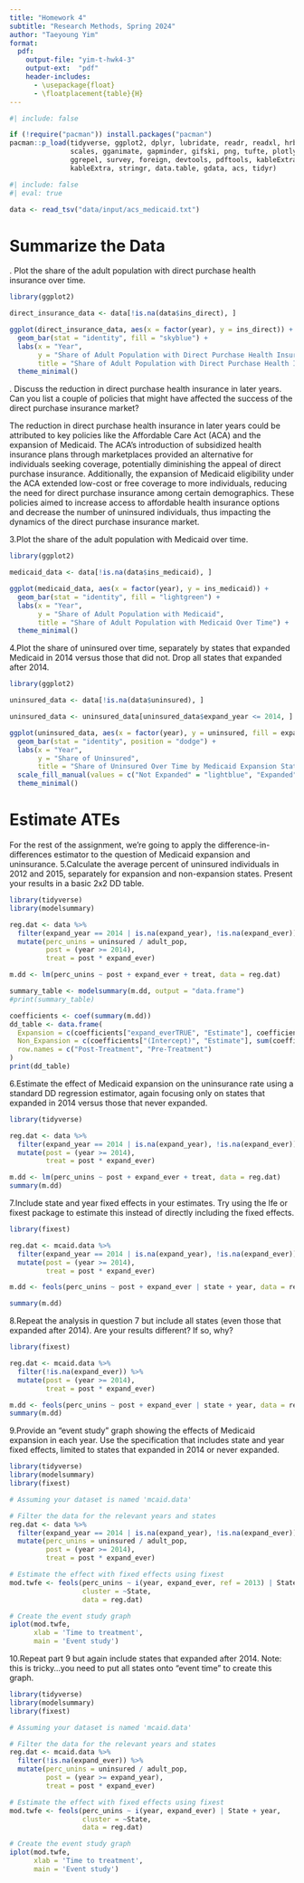 ```yaml
---
title: "Homework 4"
subtitle: "Research Methods, Spring 2024"
author: "Taeyoung Yim"
format:
  pdf:
    output-file: "yim-t-hwk4-3"
    output-ext:  "pdf"
    header-includes:
      - \usepackage{float}
      - \floatplacement{table}{H}
---
```


```r
#| include: false

if (!require("pacman")) install.packages("pacman")
pacman::p_load(tidyverse, ggplot2, dplyr, lubridate, readr, readxl, hrbrthemes, fixest,
               scales, gganimate, gapminder, gifski, png, tufte, plotly, OECD,
               ggrepel, survey, foreign, devtools, pdftools, kableExtra, modelsummary,
               kableExtra, stringr, data.table, gdata, acs, tidyr)
```

```r
#| include: false
#| eval: true

data <- read_tsv("data/input/acs_medicaid.txt")
```

\newpage
# Summarize the Data
\vspace{.2in}
\noindent 1. Plot the share of the adult population with direct purchase health insurance over time.<br>
```r
library(ggplot2)

direct_insurance_data <- data[!is.na(data$ins_direct), ]

ggplot(direct_insurance_data, aes(x = factor(year), y = ins_direct)) +
  geom_bar(stat = "identity", fill = "skyblue") +
  labs(x = "Year",
       y = "Share of Adult Population with Direct Purchase Health Insurance",
       title = "Share of Adult Population with Direct Purchase Health Insurance Over Time") +
  theme_minimal()
```

\newpage
\vspace{.2in}
\noindent 2. Discuss the reduction in direct purchase health insurance in later years. Can you list a couple of policies that might have affected the success of the direct purchase insurance market?<br>

The reduction in direct purchase health insurance in later years could be attributed to key policies like the Affordable Care Act (ACA) and the expansion of Medicaid. The ACA's introduction of subsidized health insurance plans through marketplaces provided an alternative for individuals seeking coverage, potentially diminishing the appeal of direct purchase insurance. Additionally, the expansion of Medicaid eligibility under the ACA extended low-cost or free coverage to more individuals, reducing the need for direct purchase insurance among certain demographics. These policies aimed to increase access to affordable health insurance options and decrease the number of uninsured individuals, thus impacting the dynamics of the direct purchase insurance market.

\newpage
\vspace{.2in}
\noindent 3.Plot the share of the adult population with Medicaid over time.<br>
```r
library(ggplot2)

medicaid_data <- data[!is.na(data$ins_medicaid), ]

ggplot(medicaid_data, aes(x = factor(year), y = ins_medicaid)) +
  geom_bar(stat = "identity", fill = "lightgreen") +
  labs(x = "Year",
       y = "Share of Adult Population with Medicaid",
       title = "Share of Adult Population with Medicaid Over Time") +
  theme_minimal()
```


\newpage
\vspace{.2in}
\noindent 4.Plot the share of uninsured over time, separately by states that expanded Medicaid in 2014 versus those that did not. Drop all states that expanded after 2014.<br>
```r
library(ggplot2)

uninsured_data <- data[!is.na(data$uninsured), ]

uninsured_data <- uninsured_data[uninsured_data$expand_year <= 2014, ]

ggplot(uninsured_data, aes(x = factor(year), y = uninsured, fill = expand)) +
  geom_bar(stat = "identity", position = "dodge") +
  labs(x = "Year",
       y = "Share of Uninsured",
       title = "Share of Uninsured Over Time by Medicaid Expansion Status") +
  scale_fill_manual(values = c("Not Expanded" = "lightblue", "Expanded" = "lightgreen")) +
  theme_minimal()
```

\newpage
# Estimate ATEs
For the rest of the assignment, we’re going to apply the difference-in-differences estimator to the question of Medicaid expansion and uninsurance.
\vspace{.2in}
\noindent 5.Calculate the average percent of uninsured individuals in 2012 and 2015, separately for expansion and non-expansion states. Present your results in a basic 2x2 DD table.<br>
```r
library(tidyverse)
library(modelsummary)

reg.dat <- data %>%
  filter(expand_year == 2014 | is.na(expand_year), !is.na(expand_ever)) %>%
  mutate(perc_unins = uninsured / adult_pop,
         post = (year >= 2014), 
         treat = post * expand_ever)

m.dd <- lm(perc_unins ~ post + expand_ever + treat, data = reg.dat)

summary_table <- modelsummary(m.dd, output = "data.frame")
#print(summary_table)

coefficients <- coef(summary(m.dd))
dd_table <- data.frame(
  Expansion = c(coefficients["expand_everTRUE", "Estimate"], coefficients["(Intercept)", "Estimate"]),
  Non_Expansion = c(coefficients["(Intercept)", "Estimate"], sum(coefficients["(Intercept)", "Estimate"], coefficients["expand_everTRUE", "Estimate"])),
  row.names = c("Post-Treatment", "Pre-Treatment")
)
print(dd_table)
```

\newpage

\vspace{.2in}
\noindent 6.Estimate the effect of Medicaid expansion on the uninsurance rate using a standard DD regression estimator, again focusing only on states that expanded in 2014 versus those that never expanded.<br>

```r
library(tidyverse)

reg.dat <- data %>%
  filter(expand_year == 2014 | is.na(expand_year), !is.na(expand_ever)) %>%
  mutate(post = (year >= 2014),
         treat = post * expand_ever)

m.dd <- lm(perc_unins ~ post + expand_ever + treat, data = reg.dat)
summary(m.dd)
```


\newpage
\vspace{.2in}
\noindent 7.Include state and year fixed effects in your estimates. Try using the lfe or fixest package to estimate this instead of directly including the fixed effects.<br>

```r
library(fixest)

reg.dat <- mcaid.data %>%
  filter(expand_year == 2014 | is.na(expand_year), !is.na(expand_ever)) %>%
  mutate(post = (year >= 2014),
         treat = post * expand_ever)

m.dd <- feols(perc_unins ~ post + expand_ever | state + year, data = reg.dat)

summary(m.dd)
```
\newpage
\vspace{.2in}
\noindent 8.Repeat the analysis in question 7 but include all states (even those that expanded after 2014). Are your results different? If so, why?<br>
```r
library(fixest)

reg.dat <- mcaid.data %>%
  filter(!is.na(expand_ever)) %>%
  mutate(post = (year >= 2014),
         treat = post * expand_ever)

m.dd <- feols(perc_unins ~ post + expand_ever | state + year, data = reg.dat)
summary(m.dd)
```
\newpage
\vspace{.2in}
\noindent 9.Provide an “event study” graph showing the effects of Medicaid expansion in each year. Use the specification that includes state and year fixed effects, limited to states that expanded in 2014 or never expanded.<br>
```r
library(tidyverse)
library(modelsummary)
library(fixest)

# Assuming your dataset is named 'mcaid.data'

# Filter the data for the relevant years and states
reg.dat <- data %>%
  filter(expand_year == 2014 | is.na(expand_year), !is.na(expand_ever)) %>%
  mutate(perc_unins = uninsured / adult_pop,
         post = (year >= 2014),
         treat = post * expand_ever)

# Estimate the effect with fixed effects using fixest
mod.twfe <- feols(perc_unins ~ i(year, expand_ever, ref = 2013) | State + year,
                  cluster = ~State,
                  data = reg.dat)

# Create the event study graph
iplot(mod.twfe, 
      xlab = 'Time to treatment',
      main = 'Event study')

```

\newpage
\vspace{.2in}
\noindent 10.Repeat part 9 but again include states that expanded after 2014. Note: this is tricky…you need to put all states onto “event time” to create this graph.<br>

```r
library(tidyverse)
library(modelsummary)
library(fixest)

# Assuming your dataset is named 'mcaid.data'

# Filter the data for the relevant years and states
reg.dat <- mcaid.data %>%
  filter(!is.na(expand_ever)) %>%
  mutate(perc_unins = uninsured / adult_pop,
         post = (year >= expand_year),
         treat = post * expand_ever)

# Estimate the effect with fixed effects using fixest
mod.twfe <- feols(perc_unins ~ i(year, expand_ever) | State + year,
                  cluster = ~State,
                  data = reg.dat)

# Create the event study graph
iplot(mod.twfe, 
      xlab = 'Time to treatment',
      main = 'Event study')
```